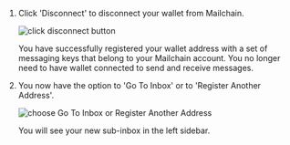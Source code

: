 
1.  Click 'Disconnect' to disconnect your wallet from Mailchain.

    <img
    	className="guides-image"
    	alt="click disconnect button"
    	src="/img/user/guides/getting-started/img-register-a-wallet/disconnect-your-wallet-solana.png"
    />

    You have successfully registered your wallet address with a set of messaging keys that belong to your Mailchain account. You no longer need to have wallet connected to send and receive messages.

1.  You now have the option to 'Go To Inbox' or to 'Register Another Address'.

    <img
    	className="guides-image"
    	alt="choose Go To Inbox or Register Another Address"
    	src="/img/user/guides/getting-started/img-register-a-wallet/happy-messaging-solana.png"
    />

    You will see your new sub-inbox in the left sidebar.

    <NameServiceSubinboxImage imageShow={props.imageShow} imagePath={props.imagePath} />

